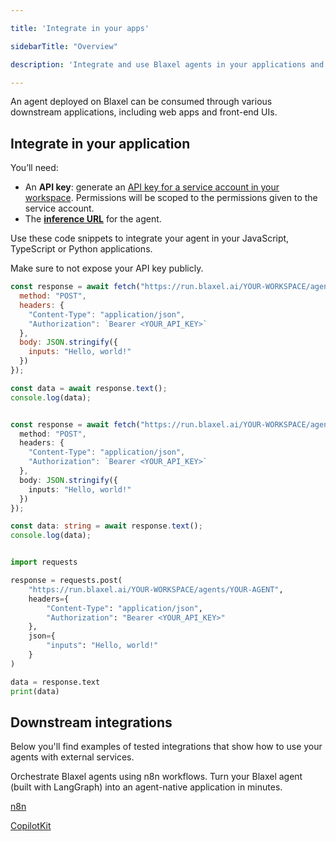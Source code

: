 ```yaml
---

title: 'Integrate in your apps'

sidebarTitle: "Overview"

description: 'Integrate and use Blaxel agents in your applications and communication platforms.'

---
```


An agent deployed on Blaxel can be consumed through various downstream applications, including web apps and front-end UIs. 

## Integrate in your application

You’ll need:

- An **API key**: generate an [API key for a service account in your workspace](../Security/Service-accounts). Permissions will be scoped to the permissions given to the service account.
- The [**inference URL**](Query-agents) for the agent.

Use these code snippets to integrate your agent in your JavaScript, TypeScript or Python applications.

<Warning>Make sure to not expose your API key publicly.</Warning>

<CodeGroup>

```javascript JavaScript
const response = await fetch("https://run.blaxel.ai/YOUR-WORKSPACE/agents/YOUR-AGENT", {
  method: "POST",
  headers: {
    "Content-Type": "application/json",
    "Authorization": `Bearer <YOUR_API_KEY>`
  },
  body: JSON.stringify({
    inputs: "Hello, world!"
  })
});

const data = await response.text();
console.log(data);

```

```typescript TypeScript

const response = await fetch("https://run.blaxel.ai/YOUR-WORKSPACE/agents/YOUR-AGENT", {
  method: "POST",
  headers: {
    "Content-Type": "application/json",
    "Authorization": `Bearer <YOUR_API_KEY>`
  },
  body: JSON.stringify({
    inputs: "Hello, world!"
  })
});

const data: string = await response.text();
console.log(data);

```
```python Python

import requests

response = requests.post(
    "https://run.blaxel.ai/YOUR-WORKSPACE/agents/YOUR-AGENT",
    headers={
        "Content-Type": "application/json",
        "Authorization": "Bearer <YOUR_API_KEY>"
    },
    json={
        "inputs": "Hello, world!"
    }
)

data = response.text
print(data)

```

</CodeGroup>

## Downstream integrations

Below you'll find examples of tested integrations that show how to use your agents with external services.

<CardGroup cols={2}>

<Card title="n8n" icon="diagram-project" href="/Agents/Integrate-in-apps/n8n">
Orchestrate Blaxel agents using n8n workflows.
</Card>

<Card title="CopilotKit" icon="c" href="/Agents/Integrate-in-apps/CopilotKit">
Turn your Blaxel agent (built with LangGraph) into an agent-native application in minutes.
</Card>

</CardGroup>

[n8n](Integrate-in-apps/n8n)

[CopilotKit](Integrate-in-apps/CopilotKit)